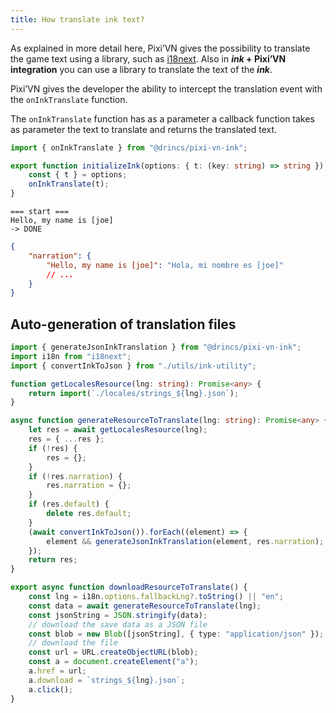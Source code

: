 ```yaml
---
title: How translate ink text?
---
```


As explained in more detail <DynamicLink href="/start/translate">here</DynamicLink>, Pixi’VN gives the possibility to translate the game text using a library, such as [i18next](https://www.i18next.com/). Also in ***ink* + Pixi’VN integration** you can use a library to translate the text of the ***ink***.

Pixi’VN gives the developer the ability to intercept the translation event with the `onInkTranslate` function.

The `onInkTranslate` function has as a parameter a callback function takes as parameter the text to translate and returns the translated text.

```ts tab="index.ts"
import { onInkTranslate } from "@drincs/pixi-vn-ink";

export function initializeInk(options: { t: (key: string) => string }) {
    const { t } = options;
    onInkTranslate(t);
}
```

```ink tab="ink/start.ink"
=== start ===
Hello, my name is [joe]
-> DONE
```

```json tab="locales/strings_es.json"
{
    "narration": {
        "Hello, my name is [joe]": "Hola, mi nombre es [joe]"
        // ...
    }
}
```

## Auto-generation of translation files

```ts
import { generateJsonInkTranslation } from "@drincs/pixi-vn-ink";
import i18n from "i18next";
import { convertInkToJson } from "./utils/ink-utility";

function getLocalesResource(lng: string): Promise<any> {
    return import(`./locales/strings_${lng}.json`);
}

async function generateResourceToTranslate(lng: string): Promise<any> {
    let res = await getLocalesResource(lng);
    res = { ...res };
    if (!res) {
        res = {};
    }
    if (!res.narration) {
        res.narration = {};
    }
    if (res.default) {
        delete res.default;
    }
    (await convertInkToJson()).forEach((element) => {
        element && generateJsonInkTranslation(element, res.narration);
    });
    return res;
}

export async function downloadResourceToTranslate() {
    const lng = i18n.options.fallbackLng?.toString() || "en";
    const data = await generateResourceToTranslate(lng);
    const jsonString = JSON.stringify(data);
    // download the save data as a JSON file
    const blob = new Blob([jsonString], { type: "application/json" });
    // download the file
    const url = URL.createObjectURL(blob);
    const a = document.createElement("a");
    a.href = url;
    a.download = `strings_${lng}.json`;
    a.click();
}
```

